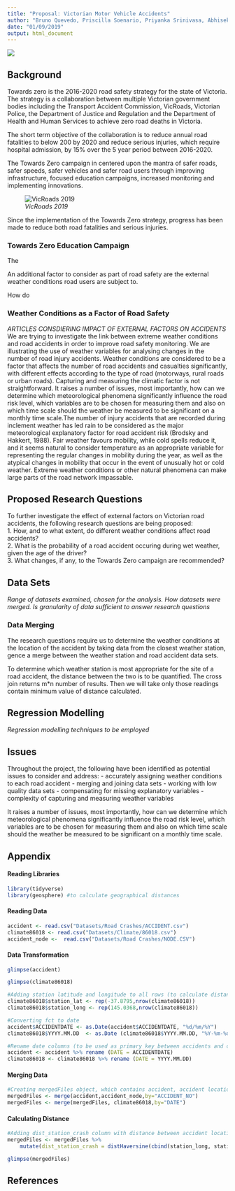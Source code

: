 ```yaml
---
title: "Proposal: Victorian Motor Vehicle Accidents"
author: "Bruno Quevedo, Priscilla Soenario, Priyanka Srinivasa, Abhisek Gautam"
date: "01/09/2019"
output: html_document
---
```

![](Graphics/TowardsZero.jpg)

## Background
Towards zero is the 2016-2020 road safety strategy for the state of Victoria. The strategy is a collaboration between multiple Victorian government bodies including the Transport Accident Commission, VicRoads, Victorian Police, the Department of Justice and Regulation and the Department of Health and Human Services to achieve zero road deaths in Victoria.

The short term objective of the collaboration is to reduce annual road fatalities to below 200 by 2020 and reduce serious injuries, which require hospital admission, by 15% over the 5 year period between 2016-2020.

The Towards Zero campaign in centered upon the mantra of safer roads, safer speeds, safer vehicles and safer road users through improving infrastructure, focused education campaigns, increased monitoring and implementing innovations.

![_VicRoads 2019_](Graphics/VicRoads_People_Crash_Stats.PNG)

Since the implementation of the Towards Zero strategy, progress has been made to reduce both road fatalities and serious injuries.

### Towards Zero Education Campaign
The 


An additional factor to consider as part of road safety are the external weather conditions road users are subject to.

How do


### Weather Conditions as a Factor of Road Safety
_ARTICLES CONSDIERING IMPACT OF EXTERNAL FACTORS ON ACCIDENTS_
We are trying to investigate the link between extreme weather conditions and road accidents in order to improve road safety monitoring. We are illustrating the use of weather variables for analysing changes in the number of road injury accidents. Weather conditions are considered to be a factor that affects the number of road accidents and casualties significantly, with different effects according to the type of road (motorways, rural roads or urban roads). Capturing and measuring the climatic factor is not straightforward. It raises a number of issues, most importantly, how can we determine which meteorological phenomena significantly influence the road risk level, which variables are to be chosen for measuring them and also on which time scale should the weather be measured to be significant on a monthly time scale.The number of injury accidents that are recorded during inclement weather has led rain to be considered as the major meteorological explanatory factor for road accident risk (Brodsky and Hakkert, 1988). Fair weather favours mobility, while cold spells reduce it, and it seems natural to consider temperature as an appropriate variable for representing the regular changes in mobility during the year, as well as the atypical changes in mobility that occur in the event of unusually hot or cold weather. Extreme weather conditions or other natural phenomena can make large parts of the road network impassable.


## Proposed Research Questions
To further investigate the effect of external factors on Victorian road accidents, the following research questions are being proposed:   
1. How, and to what extent, do different weather conditions affect road accidents?   
2. What is the probability of a road accident occuring during wet weather, given the age of the driver?   
3. What changes, if any, to the Towards Zero campaign are recommended?   

## Data Sets
_Range of datasets examined, chosen for the analysis. How datasets were merged. Is granularity of data sufficient to answer research questions_

### Data Merging
The research questions require us to determine the weather conditions at the location of the accident by taking data from the closest weather station, gence a merge between the weather station and road accident data sets.

To determine which weather station is most appropriate for the site of a road accident, the distance between the two is to be quantified. The cross join returns m*n number of results. Then we will take only those readings contain minimum value of distance calculated.

## Regression Modelling
_Regression modelling techniques to be employed_


## Issues
Throughout the project, the following have been identified as potential issues to consider and address:
- accurately assigning weather conditions to each road accident
- merging and joining data sets
- working with low quality data sets
- compensating for missing explanatory variables
- complexity of capturing and measuring weather variables

It raises a number of issues, most importantly, how can we determine which meteorological phenomena significantly influence the road risk level, which variables are to be chosen for measuring them and also on which time scale should the weather be measured to be significant on a monthly time scale.

## Appendix
#### Reading Libraries
``` r
library(tidyverse)
library(geosphere) #to calculate geographical distances
```

#### Reading Data
``` r
accident <- read.csv("Datasets/Road Crashes/ACCIDENT.csv")
climate86018 <- read.csv("Datasets/Climate/86018.csv")
accident_node <-  read.csv("Datasets/Road Crashes/NODE.CSV")
```

#### Data Transformation

```r
glimpse(accident)

glimpse(climate86018)

#Adding station latitude and longitude to all rows (to calculate distance between the accident and climate station)
climate86018$station_lat <- rep(-37.8795,nrow(climate86018))
climate86018$station_long <- rep(145.0368,nrow(climate86018))

#Converting fct to date
accident$ACCIDENTDATE <- as.Date(accident$ACCIDENTDATE, "%d/%m/%Y")
climate86018$YYYY.MM.DD  <- as.Date (climate86018$YYYY.MM.DD, "%Y-%m-%d")

#Rename date columns (to be used as primary key between accidents and climate data)
accident <- accident %>% rename (DATE = ACCIDENTDATE)
climate86018 <- climate86018 %>% rename (DATE = YYYY.MM.DD)
```

#### Merging Data
```r
#Creating mergedFiles object, which contains accident, accident location and climate data
mergedFiles <- merge(accident,accident_node,by="ACCIDENT_NO")
mergedFiles <- merge(mergedFiles, climate86018,by="DATE")
```

#### Calculating Distance
```r
#Adding dist_station_crash column with distance between accident location and climate observatory
mergedFiles <- mergedFiles %>% 
	mutate(dist_station_crash = distHaversine(cbind(station_long, station_lat), cbind(Long, Lat)))

glimpse(mergedFiles)
```

## References
